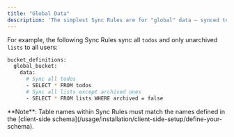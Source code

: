 ```yaml
---
title: "Global Data"
description: 'The simplest Sync Rules are for "global" data — synced to all users. '
---
```


For example, the following Sync Rules sync all `todos` and only unarchived `lists` to all users:

```bash
bucket_definitions:
  global_bucket:
    data:
      # Sync all todos
      - SELECT * FROM todos
      # Sync all lists except archived ones
      - SELECT * FROM lists WHERE archived = false
```

<Info>
  **Note**: Table names within Sync Rules must match the names defined in the [client-side schema](/usage/installation/client-side-setup/define-your-schema).
</Info>
